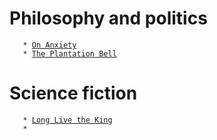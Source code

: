 = Philosophy and politics =
	* [[vfile:CurrentWriting/OnAnxiety.txt|On Anxiety]]
	* [[vfile:CurrentWriting/ThePlantationBell.txt|The Plantation Bell]]

= Science fiction =
	* [[vfile:CurrentWriting/LongLiveTheKing.txt|Long Live the King]]
	* 
 
